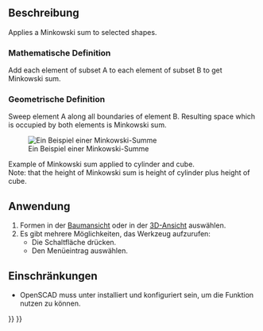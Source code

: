 <languages/>

{{Docnav
|[[OpenSCAD_Hull/de|Hülle]]
|
|[[OpenSCAD_Workbench/de|OpenSCAD]]
|IconL=OpenSCAD_Hull.svg
|IconR=
|IconC=Workbench_OpenSCAD.svg
}}

{{GuiCommand/de
|Name=OpenSCAD Minkowski
|Name/de=OpenSCAD Minkowski
|MenuLocation=OpenSCAD → Minkowski Summe
‎||Workbenches=[[OpenSCAD_Workbench/de|OpenSCAD]]
}}

<span id="Description"></span>
==Beschreibung==

<div lang="en" dir="ltr" class="mw-content-ltr">
Applies a Minkowski sum to selected shapes.
</div>

<span id="Mathematical_Definition"></span>
===Mathematische Definition===

<div lang="en" dir="ltr" class="mw-content-ltr">
Add each element of subset A to each element of subset B to get Minkowski sum.
</div>

<span id="Geometrical_Definition"></span>
===Geometrische Definition===

<div lang="en" dir="ltr" class="mw-content-ltr">
Sweep element A along all boundaries of element B. Resulting space which is occupied by both elements is Minkowski sum.
</div>

[[Image:Minkowski_example.jpg|Ein Beispiel einer Minkowski-Summe]]

<div lang="en" dir="ltr" class="mw-content-ltr">
Example of Minkowski sum applied to cylinder and cube.<br>
Note: that the height of Minkowski sum is height of cylinder plus height of cube.
</div>

<span id="Usage"></span>
==Anwendung==

# Formen in der [[Tree_view/de|Baumansicht]] oder in der [[3D_view/de|3D-Ansicht]] auswählen.
# Es gibt mehrere Möglichkeiten, das Werkzeug aufzurufen:
#* Die Schaltfläche {{Button|[[Image:OpenSCAD_Minkowski.svg|16px]] [[OpenSCAD_Minkowski/de|Minkowski Summe]]}} drücken.
#* Den Menüeintrag {{MenuCommand|OpenSCAD → [[Image:OpenSCAD_Minkowski.svg|16px]] Minkowski Summe}} auswählen.

<span id="Limitations"></span>
==Einschränkungen==

* OpenSCAD muss unter {{MenuCommand|Bearbeiten → Einstellungen}} installiert und konfiguriert sein, um die Funktion nutzen zu können.


{{Docnav
|[[OpenSCAD_Hull/de|Hülle]]
|
|[[OpenSCAD_Workbench/de|OpenSCAD]]
|IconL=OpenSCAD_Hull.svg
|IconR=
|IconC=Workbench_OpenSCAD.svg
}}

{{OpenSCAD_Tools_navi{{#translation:}}}}
{{Userdocnavi{{#translation:}}}}